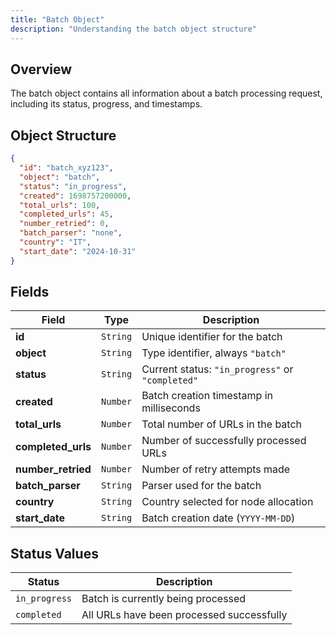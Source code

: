 ```yaml
---
title: "Batch Object"
description: "Understanding the batch object structure"
---
```


## Overview

The batch object contains all information about a batch processing request, including its status, progress, and timestamps.

## Object Structure

```json
{
  "id": "batch_xyz123",
  "object": "batch",
  "status": "in_progress",
  "created": 1698757200000,
  "total_urls": 100,
  "completed_urls": 45,
  "number_retried": 0,
  "batch_parser": "none",
  "country": "IT",
  "start_date": "2024-10-31"
}
```

## Fields

| **Field**           | **Type**  | **Description**                                   |
|---------------------|-----------|--------------------------------------------------|
| **id**              | `String`  | Unique identifier for the batch                  |
| **object**          | `String`  | Type identifier, always `"batch"`                |
| **status**          | `String`  | Current status: `"in_progress"` or `"completed"` |
| **created**         | `Number`  | Batch creation timestamp in milliseconds         |
| **total_urls**      | `Number`  | Total number of URLs in the batch                |
| **completed_urls**  | `Number`  | Number of successfully processed URLs             |
| **number_retried**  | `Number`  | Number of retry attempts made                     |
| **batch_parser**    | `String`  | Parser used for the batch                        |
| **country**   | `String`  | Country selected for node allocation              |
| **start_date**      | `String`  | Batch creation date (`YYYY-MM-DD`)               |

## Status Values

| **Status**      | **Description**                               |
|-----------------|-----------------------------------------------|
| `in_progress`   | Batch is currently being processed           |
| `completed`     | All URLs have been processed successfully    |
